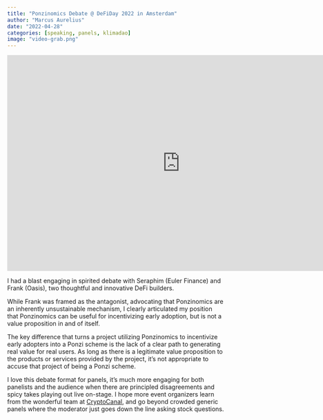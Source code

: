 ```yaml
---
title: "Ponzinomics Debate @ DeFiDay 2022 in Amsterdam"
author: "Marcus Aurelius"
date: "2022-04-28"
categories: [speaking, panels, klimadao]
image: "video-grab.png"
---
```


<iframe width="800" height="500" src="https://www.youtube-nocookie.com/embed/Gme_vKcIVkU" title="YouTube video player" frameborder="0" allow="accelerometer; autoplay; clipboard-write; encrypted-media; gyroscope; picture-in-picture; web-share" allowfullscreen></iframe>

I had a blast engaging in spirited debate with Seraphim (Euler Finance) and
Frank (Oasis), two thoughtful and innovative DeFi builders.

While Frank was framed as the antagonist, advocating that Ponzinomics are
an inherently unsustainable mechanism, I clearly articulated my position
that Ponzinomics can be useful for incentivizing early adoption, but is not
a value proposition in and of itself.

The key difference that turns a project utilizing Ponzinomics to incentivize
early adopters into a Ponzi scheme is the lack of a clear path to generating
real value for real users. As long as there is a legitimate value proposition
to the products or services provided by the project, it's not appropriate to
accuse that project of being a Ponzi scheme.

I love this debate format for panels, it's much more engaging for both panelists
and the audience when there are principled disagreements and spicy takes playing
out live on-stage. I hope more event organizers learn from the wonderful team at
[CryptoCanal](https://www.cryptocanal.org/), and go beyond crowded generic
panels where the moderator just goes down the line asking stock questions.
